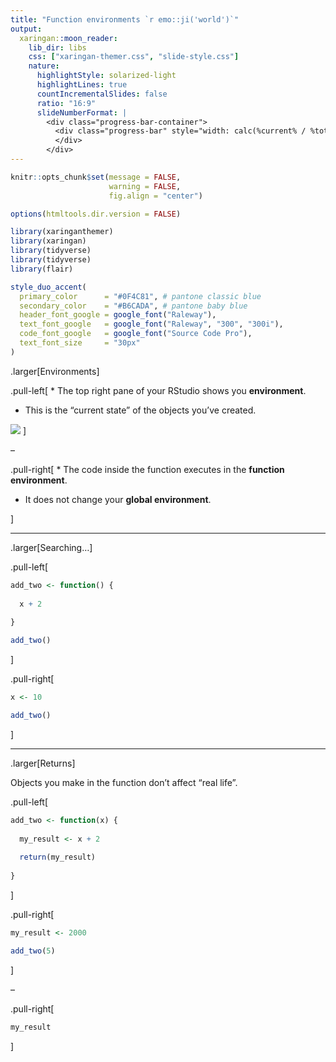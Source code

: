 ```yaml
---
title: "Function environments `r emo::ji('world')`"
output:
  xaringan::moon_reader:
    lib_dir: libs
    css: ["xaringan-themer.css", "slide-style.css"]
    nature:
      highlightStyle: solarized-light
      highlightLines: true
      countIncrementalSlides: false
      ratio: "16:9"
      slideNumberFormat: |
        <div class="progress-bar-container">
          <div class="progress-bar" style="width: calc(%current% / %total% * 100%);">
          </div>
        </div>
---
```



```r
knitr::opts_chunk$set(message = FALSE, 
                      warning = FALSE, 
                      fig.align = "center")

options(htmltools.dir.version = FALSE)

library(xaringanthemer)
library(xaringan)
library(tidyverse)
library(tidyverse)
library(flair)

style_duo_accent(
  primary_color      = "#0F4C81", # pantone classic blue
  secondary_color    = "#B6CADA", # pantone baby blue
  header_font_google = google_font("Raleway"),
  text_font_google   = google_font("Raleway", "300", "300i"),
  code_font_google   = google_font("Source Code Pro"),
  text_font_size     = "30px"
)
```


.larger[Environments]

.pull-left[
* The top right pane of your RStudio shows you **environment**.

* This is the "current state" of the objects you've created.

![](images/environment.PNG)
]

--

.pull-right[
* The code inside the function executes in the **function environment**.

* It does not change your **global environment**.

<!-- * (When you knit a `.Rmd` file, it runs the code in another separate environment!) -->
] 

---

.larger[Searching...]

.pull-left[
```r
add_two <- function() {
  
  x + 2
  
}

add_two()
```
]

.pull-right[
```r
x <- 10

add_two()
```
]

---

.larger[Returns]

Objects you make in the function don't affect "real life".

.pull-left[
```r
add_two <- function(x) {
  
  my_result <- x + 2
  
  return(my_result)
  
}

```
]

.pull-right[
```r

my_result <- 2000

add_two(5)

```
]

--

.pull-right[
```r
my_result
```
]


